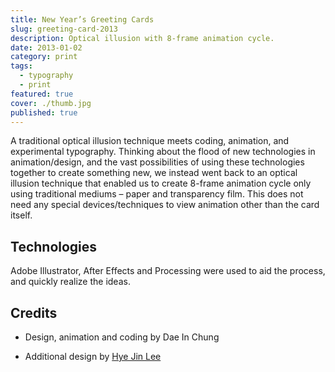 ```yaml
---
title: New Year’s Greeting Cards
slug: greeting-card-2013
description: Optical illusion with 8-frame animation cycle.
date: 2013-01-02
category: print
tags:
  - typography
  - print
featured: true
cover: ./thumb.jpg
published: true
---
```




<Vimeo id="57336062" />

A traditional optical illusion technique meets coding, animation, and experimental typography.
Thinking about the flood of new technologies in animation/design, and the vast possibilities of using these technologies together to create something new, we instead went back to an optical illusion technique that enabled us to create 8-frame animation cycle only using traditional mediums – paper and transparency film. This does not need any special devices/techniques to view animation other than the card itself.

## Technologies

Adobe Illustrator, After Effects and Processing were used to aid the process, and quickly realize the ideas.

## Credits

- Design, animation and coding by Dae In Chung
- Additional design by [Hye Jin Lee](http://sayhye.net)

  <Image alt="" src={img3} />
  <Image alt="" src={img4} />
  <Image alt="" src={img5} />
  <Image alt="" src={img2} />
  <Image alt="" src={img1} />
